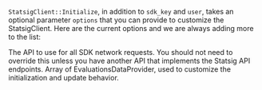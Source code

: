`StatsigClient::Initialize`, in addition to `sdk_key` and `user`, takes an optional parameter `options` that you can provide to customize the StatsigClient. Here are the current options and we are always adding more to the list:

<ResponseField name="api" type="std::string" default="https://statsigapi.net">
  The API to use for all SDK network requests. You should not need to override this unless you have another API that implements the Statsig API endpoints.
</ResponseField>

<ResponseField name="providers" type="EvaluationsDataProvider" default="LocalFileCache then Network">
  Array of EvaluationsDataProvider, used to customize the initialization and update behavior.
</ResponseField>
